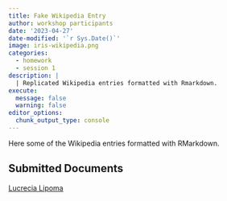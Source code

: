 ```yaml
---
title: Fake Wikipedia Entry
author: workshop participants
date: '2023-04-27'
date-modified: '`r Sys.Date()`'
image: iris-wikipedia.png
categories:
  - homework
  - session 1
description: |
  | Replicated Wikipedia entries formatted with Rmarkdown.
execute: 
  message: false
  warning: false
editor_options: 
  chunk_output_type: console
---
```


Here some of the Wikipedia entries formatted with RMarkdown.

## Submitted Documents

[Lucrecia Lipoma](lucrecia-lipoma.html)
